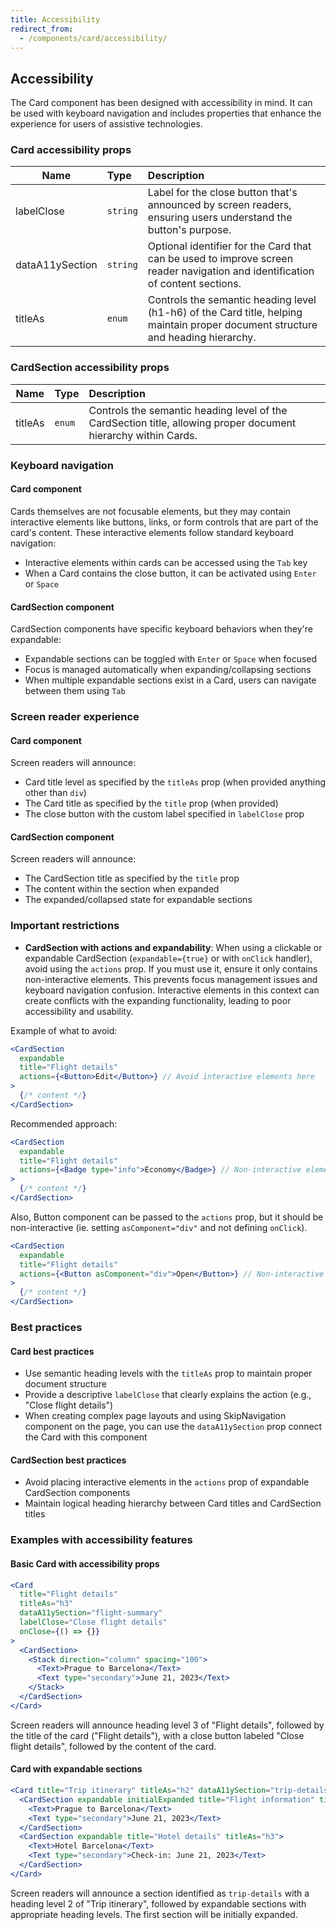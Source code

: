 ```yaml
---
title: Accessibility
redirect_from:
  - /components/card/accessibility/
---
```


## Accessibility

The Card component has been designed with accessibility in mind. It can be used with keyboard navigation and includes properties that enhance the experience for users of assistive technologies.

### Card accessibility props

| Name            | Type     | Description                                                                                                                      |
| --------------- | :------- | :------------------------------------------------------------------------------------------------------------------------------- |
| labelClose      | `string` | Label for the close button that's announced by screen readers, ensuring users understand the button's purpose.                   |
| dataA11ySection | `string` | Optional identifier for the Card that can be used to improve screen reader navigation and identification of content sections.    |
| titleAs         | `enum`   | Controls the semantic heading level (h1-h6) of the Card title, helping maintain proper document structure and heading hierarchy. |

### CardSection accessibility props

| Name    | Type   | Description                                                                                                    |
| ------- | :----- | :------------------------------------------------------------------------------------------------------------- |
| titleAs | `enum` | Controls the semantic heading level of the CardSection title, allowing proper document hierarchy within Cards. |

### Keyboard navigation

#### Card component

Cards themselves are not focusable elements, but they may contain interactive elements like buttons, links, or form controls that are part of the card's content. These interactive elements follow standard keyboard navigation:

- Interactive elements within cards can be accessed using the `Tab` key
- When a Card contains the close button, it can be activated using `Enter` or `Space`

#### CardSection component

CardSection components have specific keyboard behaviors when they're expandable:

- Expandable sections can be toggled with `Enter` or `Space` when focused
- Focus is managed automatically when expanding/collapsing sections
- When multiple expandable sections exist in a Card, users can navigate between them using `Tab`

### Screen reader experience

#### Card component

Screen readers will announce:

- Card title level as specified by the `titleAs` prop (when provided anything other than `div`)
- The Card title as specified by the `title` prop (when provided)
- The close button with the custom label specified in `labelClose` prop

#### CardSection component

Screen readers will announce:

- The CardSection title as specified by the `title` prop
- The content within the section when expanded
- The expanded/collapsed state for expandable sections

### Important restrictions

- **CardSection with actions and expandability**: When using a clickable or expandable CardSection (`expandable={true}` or with `onClick` handler), avoid using the `actions` prop. If you must use it, ensure it only contains non-interactive elements. This prevents focus management issues and keyboard navigation confusion. Interactive elements in this context can create conflicts with the expanding functionality, leading to poor accessibility and usability.

Example of what to avoid:

```jsx
<CardSection
  expandable
  title="Flight details"
  actions={<Button>Edit</Button>} // Avoid interactive elements here
>
  {/* content */}
</CardSection>
```

Recommended approach:

```jsx
<CardSection
  expandable
  title="Flight details"
  actions={<Badge type="info">Economy</Badge>} // Non-interactive element is acceptable
>
  {/* content */}
</CardSection>
```

Also, Button component can be passed to the `actions` prop, but it should be non-interactive (ie. setting `asComponent="div"` and not defining `onClick`).

```jsx
<CardSection
  expandable
  title="Flight details"
  actions={<Button asComponent="div">Open</Button>} // Non-interactive element is acceptable
>
  {/* content */}
</CardSection>
```

### Best practices

#### Card best practices

- Use semantic heading levels with the `titleAs` prop to maintain proper document structure
- Provide a descriptive `labelClose` that clearly explains the action (e.g., "Close flight details")
- When creating complex page layouts and using SkipNavigation component on the page, you can use the `dataA11ySection` prop connect the Card with this component

#### CardSection best practices

- Avoid placing interactive elements in the `actions` prop of expandable CardSection components
- Maintain logical heading hierarchy between Card titles and CardSection titles

### Examples with accessibility features

#### Basic Card with accessibility props

```jsx
<Card
  title="Flight details"
  titleAs="h3"
  dataA11ySection="flight-summary"
  labelClose="Close flight details"
  onClose={() => {}}
>
  <CardSection>
    <Stack direction="column" spacing="100">
      <Text>Prague to Barcelona</Text>
      <Text type="secondary">June 21, 2023</Text>
    </Stack>
  </CardSection>
</Card>
```

Screen readers will announce heading level 3 of "Flight details", followed by the title of the card ("Flight details"), with a close button labeled "Close flight details", followed by the content of the card.

#### Card with expandable sections

```jsx
<Card title="Trip itinerary" titleAs="h2" dataA11ySection="trip-details">
  <CardSection expandable initialExpanded title="Flight information" titleAs="h3">
    <Text>Prague to Barcelona</Text>
    <Text type="secondary">June 21, 2023</Text>
  </CardSection>
  <CardSection expandable title="Hotel details" titleAs="h3">
    <Text>Hotel Barcelona</Text>
    <Text type="secondary">Check-in: June 21, 2023</Text>
  </CardSection>
</Card>
```

Screen readers will announce a section identified as `trip-details` with a heading level 2 of "Trip itinerary", followed by expandable sections with appropriate heading levels. The first section will be initially expanded.
